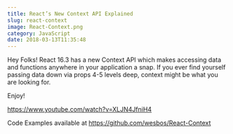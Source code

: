 ```yaml
---
title: React’s New Context API Explained
slug: react-context
image: React-Context.png
category: JavaScript
date: 2018-03-13T11:35:48
---
```


Hey Folks! React 16.3 has a new Context API which makes accessing data and functions anywhere in your application a snap. If you ever find yourself passing data down via props 4-5 levels deep, context might be what you are looking for.

Enjoy!

https://www.youtube.com/watch?v=XLJN4JfniH4

Code Examples available at https://github.com/wesbos/React-Context